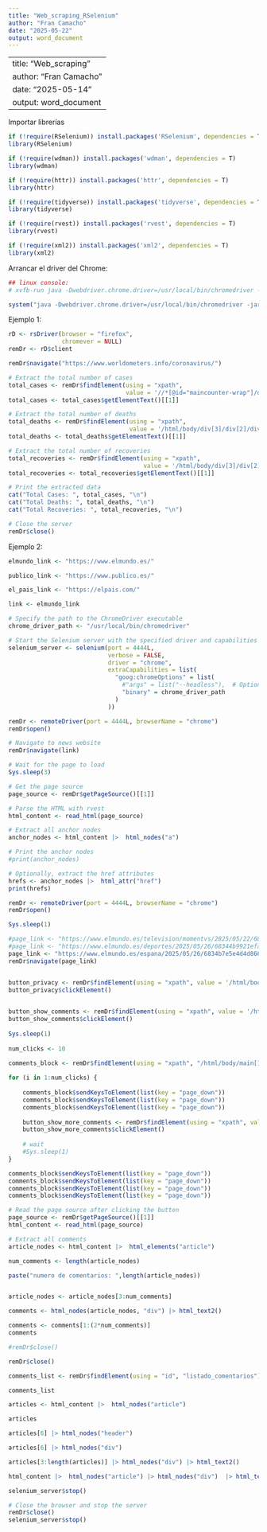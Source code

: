 ```yaml
---
title: "Web_scraping_RSelenium"
author: "Fran Camacho"
date: "2025-05-22"
output: word_document
---
```


---
title: "Web_scraping"
author: "Fran Camacho"
date: "2025-05-14"
output: word_document
---

Importar librerías

```r
if (!require(RSelenium)) install.packages('RSelenium', dependencies = T)
library(RSelenium) 

if (!require(wdman)) install.packages('wdman', dependencies = T)
library(wdman)

if (!require(httr)) install.packages('httr', dependencies = T)
library(httr)

if (!require(tidyverse)) install.packages('tidyverse', dependencies = T)
library(tidyverse) 

if (!require(rvest)) install.packages('rvest', dependencies = T)
library(rvest) 

if (!require(xml2)) install.packages('xml2', dependencies = T)
library(xml2) 
```

Arrancar el driver del Chrome:

```r

## linux console:  
# xvfb-run java -Dwebdriver.chrome.driver=/usr/local/bin/chromedriver -jar /usr/local/bin/selenium-server-standalone.jar

system("java -Dwebdriver.chrome.driver=/usr/local/bin/chromedriver -jar /usr/local/bin/selenium-server-standalone.jar &")
```

Ejemplo 1:

```r
rD <- rsDriver(browser = "firefox",
               chromever = NULL)
remDr <- rD$client

remDr$navigate("https://www.worldometers.info/coronavirus/")

# Extract the total number of cases
total_cases <- remDr$findElement(using = "xpath",
                                 value = '//*[@id="maincounter-wrap"]/div/span')
total_cases <- total_cases$getElementText()[[1]]

# Extract the total number of deaths
total_deaths <- remDr$findElement(using = "xpath",
                                  value = '/html/body/div[3]/div[2]/div[1]/div/div[6]/div/span')
total_deaths <- total_deaths$getElementText()[[1]]

# Extract the total number of recoveries
total_recoveries <- remDr$findElement(using = "xpath",
                                      value = '/html/body/div[3]/div[2]/div[1]/div/div[7]/div/span')
total_recoveries <- total_recoveries$getElementText()[[1]]

# Print the extracted data
cat("Total Cases: ", total_cases, "\n")
cat("Total Deaths: ", total_deaths, "\n")
cat("Total Recoveries: ", total_recoveries, "\n")

# Close the server
remDr$close()
```

Ejemplo 2:

```r
elmundo_link <- "https://www.elmundo.es/"

publico_link <- "https://www.publico.es/"

el_pais_link <- "https://elpais.com/"

link <- elmundo_link
```

```r
# Specify the path to the ChromeDriver executable
chrome_driver_path <- "/usr/local/bin/chromedriver" 

# Start the Selenium server with the specified driver and capabilities
selenium_server <- selenium(port = 4444L, 
                            verbose = FALSE, 
                            driver = "chrome", 
                            extraCapabilities = list(
                              "goog:chromeOptions" = list(
                                #"args" = list("--headless"),  # Optional: run in headless mode
                                "binary" = chrome_driver_path
                              )
                            ))
```


```r
remDr <- remoteDriver(port = 4444L, browserName = "chrome")
remDr$open()

# Navigate to news website
remDr$navigate(link)

# Wait for the page to load
Sys.sleep(3)

# Get the page source
page_source <- remDr$getPageSource()[[1]]

# Parse the HTML with rvest
html_content <- read_html(page_source)

# Extract all anchor nodes
anchor_nodes <- html_content |>  html_nodes("a")

# Print the anchor nodes
#print(anchor_nodes)

# Optionally, extract the href attributes
hrefs <- anchor_nodes |>  html_attr("href")
print(hrefs)
```


```r
remDr <- remoteDriver(port = 4444L, browserName = "chrome")
remDr$open()

Sys.sleep(1)

#page_link <- "https://www.elmundo.es/television/momentvs/2025/05/22/682eb61ffdddff620c8b457f.html"
#page_link <- "https://www.elmundo.es/deportes/2025/05/26/68344b9921efa09a428b4583.html"
page_link <- "https://www.elmundo.es/espana/2025/05/26/6834b7e5e4d4d8664a8b4584.html"
remDr$navigate(page_link)  


button_privacy <- remDr$findElement(using = "xpath", value = '/html/body/div[1]/div/div/div/div/div/div[2]/div[1]/p/div[2]/button[1]')
button_privacy$clickElement()  

                                                               
button_show_comments <- remDr$findElement(using = "xpath", value = '/html/body/main[1]/div[5]/div/div/div[1]/aside[2]/button')
button_show_comments$clickElement()
        
Sys.sleep(1)
    
num_clicks <- 10
               
comments_block <- remDr$findElement(using = "xpath", "/html/body/main[1]/div[7]")  

for (i in 1:num_clicks) {    
  
    comments_block$sendKeysToElement(list(key = "page_down"))
    comments_block$sendKeysToElement(list(key = "page_down"))
    comments_block$sendKeysToElement(list(key = "page_down"))
    
    button_show_more_comments <- remDr$findElement(using = "xpath", value = '/html/body/main[1]/div[7]/section/div/section/div[2]/ul/li/a')
    button_show_more_comments$clickElement()
        
    # wait
    #Sys.sleep(1)
}

comments_block$sendKeysToElement(list(key = "page_down"))
comments_block$sendKeysToElement(list(key = "page_down"))
comments_block$sendKeysToElement(list(key = "page_down"))
comments_block$sendKeysToElement(list(key = "page_down"))

```


```r

# Read the page source after clicking the button
page_source <- remDr$getPageSource()[[1]]
html_content <- read_html(page_source)

# Extract all comments
article_nodes <- html_content |>  html_elements("article")

num_comments <- length(article_nodes)

paste("numero de comentarios: ",length(article_nodes))


article_nodes <- article_nodes[3:num_comments]

comments <- html_nodes(article_nodes, "div") |> html_text2()

comments <- comments[1:(2*num_comments)]
comments

#remDr$close()
```
```r
remDr$close()
```



```r
comments_list <- remDr$findElement(using = "id", "listado_comentarios") 

comments_list
```


```r
articles <- html_content |>  html_nodes("article") 

articles
```


```r
articles[6] |> html_nodes("header")
```


```r
articles[6] |> html_nodes("div") 
```

```r
articles[3:length(articles)] |> html_nodes("div") |> html_text2()
```

```r
html_content |>  html_nodes("article") |> html_nodes("div")  |> html_text2()
```



```r
selenium_server$stop()
```

```r
# Close the browser and stop the server
remDr$close()
selenium_server$stop()
```
